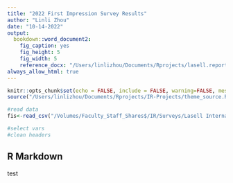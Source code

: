 ```yaml
---
title: "2022 First Impression Survey Results"
author: "Linli Zhou"
date: "10-14-2022"
output:
  bookdown::word_document2:
    fig_caption: yes
    fig_height: 5
    fig_width: 5
    reference_docx: "/Users/linlizhou/Documents/Rprojects/lasell.report.docx"
always_allow_html: true
---
```


```r
knitr::opts_chunk$set(echo = FALSE, include = FALSE, warning=FALSE, message=FALSE, fig.align = "center") #show only results
source("/Users/linlizhou/Documents/Rprojects/IR-Projects/theme_source.R") #run code from saved theme and library
```

```r
#read data
fis<-read_csv("/Volumes/Faculty_Staff_Shares$/IR/Surveys/Lasell Internal/First Impressions/2022 Fall/20221013124928-SurveyExport.csv")

#select vars
#clean headers
```


## R Markdown

test
